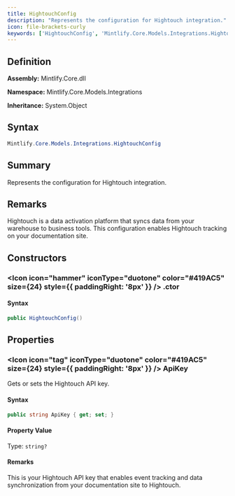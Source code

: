 ```yaml
---
title: HightouchConfig
description: "Represents the configuration for Hightouch integration."
icon: file-brackets-curly
keywords: ['HightouchConfig', 'Mintlify.Core.Models.Integrations.HightouchConfig', 'Mintlify.Core.Models.Integrations', 'class', 'System.Object']
---
```


## Definition

**Assembly:** Mintlify.Core.dll

**Namespace:** Mintlify.Core.Models.Integrations

**Inheritance:** System.Object

## Syntax

```csharp
Mintlify.Core.Models.Integrations.HightouchConfig
```

## Summary

Represents the configuration for Hightouch integration.

## Remarks

Hightouch is a data activation platform that syncs data from your warehouse
            to business tools. This configuration enables Hightouch tracking on your
            documentation site.

## Constructors

### <Icon icon="hammer" iconType="duotone" color="#419AC5" size={24} style={{ paddingRight: '8px' }} />  .ctor

#### Syntax

```csharp
public HightouchConfig()
```

## Properties

### <Icon icon="tag" iconType="duotone" color="#419AC5" size={24} style={{ paddingRight: '8px' }} />  ApiKey

Gets or sets the Hightouch API key.

#### Syntax

```csharp
public string ApiKey { get; set; }
```

#### Property Value

Type: `string?`

#### Remarks

This is your Hightouch API key that enables event tracking and data
            synchronization from your documentation site to Hightouch.

